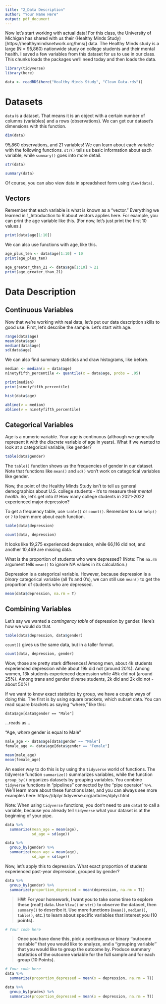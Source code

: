 ```yaml
---
title: "2_Data Description"
author: "Your Name Here"
output: pdf_document
---
```


Now let's start working with actual data! For this class, the University of Michigan has shared with us their (Healthy Minds Study)[https://healthymindsnetwork.org/hms/] data. The Healthy Minds study is a large (N = 95,860) nationwide study on college students and their mental health. I saved a few variables from this dataset for us to use in our class. This chunks loads the packages we'll need today and then loads the data.

```r
library(tidyverse)
library(here)

data <- readRDS(here("Healthy Minds Study", "Clean Data.rds"))
```

# Datasets

`data` is a dataset. That means it is an object with a certain number of columns (variables) and a rows (observations). We can get our dataset's dimensions with this function.

```r
dim(data)
```

95,860 observations, and 21 variables! We can learn about each variable with the following functions. `str()` tells us basic information about each variable, while `summary()` goes into more detail.

```r
str(data)

summary(data)
```

Of course, you can also view data in spreadsheet form using `View(data)`.

## Vectors

Remember that each variable is what is known as a "vector." Everything we learned in 1_Introduction to R about vectors applies here. For example, you can print the age variable like this. (For now, let's just print the first 10 values.)

```r
print(data$age[1:10])
```

We can also use functions with age, like this.

```r
age_plus_ten <- data$age[1:10] + 10
print(age_plus_ten)

age_greater_than_21 <- data$age[1:10] > 21
print(age_greater_than_21)
```

# Data Description

## Continuous Variables

Now that we're working with real data, let's put our data description skills to good use. First, let's describe the sample. Let's start with age.

```r
range(data$age)
mean(data$age)
median(data$age)
sd(data$age)
```

We can also find summary statistics and draw histograms, like before.

```r
median <- median(x = data$age)
ninetyfifth_percentile <- quantile(x = data$age, probs = .95)

print(median)
print(ninetyfifth_percentile)

hist(data$age)

abline(v = median)
abline(v = ninetyfifth_percentile)
```

## Categorical Variables

Age is a numeric variable. Your age is continuous (although we generally represent it with the *discrete* variable of age in years). What if we wanted to look at a categorical variable, like gender?

```r
table(data$gender)
```

The `table()` function shows us the frequencies of gender in our dataset. Note that functions like `mean()` and `sd()` won't work on categorical variables like gender.

Now, the point of the Healthy Minds Study isn't to tell us general demographics about U.S. college students - it's to measure their _mental health_. So, let's get into it! How many college students in 2021-2022 experienced major depression?

To get a frequency table, use `table()` or `count()`. Remember to use `help()` or `?` to learn more about each function.

```r
table(data$depression)

count(data, depression)
```

It looks like 19,275 experienced depression, while 66,116 did not, and another 10,469 are missing data. 

What is the proportion of students who were depressed? (Note: The `na.rm` argument tells `mean()` to ignore NA values in its calculation.)

Depression is a categorical variable. However, because depression is a *binary* categorical variable (all 1's and 0's), we can still use `mean()` to get the proportion of students who are depressed.

```r
mean(data$depression, na.rm = T)
```

## Combining Variables

Let's say we wanted a _contingency table_ of depression by gender. Here's how we would do that.

```r
table(data$depression, data$gender)
```

`count()` gives us the same data, but in a taller format.

```r
count(data, depression, gender)
```

Wow, those are pretty stark differences! Among men, about 4k students experienced depression while about 19k did not (around 20%). Among women, 13k students experienced depression while 45k did not (around 25%). Among trans and gender diverse students, 2k did and 2k did not - about 50%!

If we want to know exact statistics by group, we have a couple ways of doing this. The first is by using square brackets, which subset data. You can read square brackets as saying "where," like this:

`data$age[data$gender == "Male"]`

...reads as...

"Age, _where_ gender is equal to Male"

```r
male_age <- data$age[data$gender == "Male"]
female_age <- data$age[data$gender == "Female"]

mean(male_age)
mean(female_age)
```

An easier way to do this is by using the `tidyverse` world of functions. The tidyverse function `summarize()` summarizes variables, while the function `group_by()` organizes datasets by grouping variables. You combine `tidyverse` functions in "pipelines" connected by the "pipe operator" `%>%`. We'll learn more about these functions later, and you can always see more examples here: https://dplyr.tidyverse.org/articles/dplyr.html

Note: When using `tidyverse` functions, you don't need to use `data$` to call a variable, because you already tell `tidyverse` what your dataset is at the beginning of your pipe.

```r
data %>%
  summarize(mean_age = mean(age),
            sd_age = sd(age))

data %>%
  group_by(gender) %>%
  summarize(mean_age = mean(age),
            sd_age = sd(age))
```

Now, let's apply this to depression. What exact proportion of students experienced past-year depression, grouped by gender?

```r
data %>%
  group_by(gender) %>%
  summarize(proportion_depressed = mean(depression, na.rm = T))
```

> **HW: For your homework, I want you to take some time to explore these (real!) data. Use `View()` or `str()` to observe the dataset, then `summary()` to describe it. Use more functions (`mean()`, `median()`, `table()`, etc.) to learn about specific variables that interest you (10 points).**

```r
# Your code here

```

> **Once you have done this, pick a continuous or binary "outcome variable" that you would like to analyze, and a "grouping variable" that you would like to group the outcome by. Produce summary statistics of the outcome variable for the full sample and for each group (10 Points).**

```r
# Your code here
data %>%
  summarize(proportion_depressed = mean(x = depression, na.rm = T))

data %>%
  group_by(grades) %>%
  summarize(proportion_depressed = mean(x = depression, na.rm = T))
```